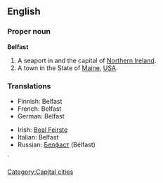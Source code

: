 ==English==

===Proper noun===
{{wikipedia}}
'''Belfast'''

# A seaport in and the capital of [[Northern Ireland]].
# A town in the State of [[Maine]], [[USA]].

===Translations===
{{top}}
*Finnish: Belfast
*French: Belfast
*German: Belfast
{{mid}}
*Irish: [[Beal Feirste]]
*Italian: Belfast {{f}}
*Russian: [[Белфаст]] (Bélfast) {{m}}
{{bottom}}

[[Category:Capital cities]]`